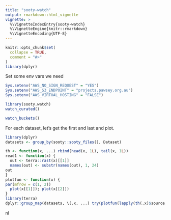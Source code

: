 ```yaml
---
title: "sooty-watch"
output: rmarkdown::html_vignette
vignette: >
  %\VignetteIndexEntry{sooty-watch}
  %\VignetteEngine{knitr::rmarkdown}
  %\VignetteEncoding{UTF-8}
---
```


```r
knitr::opts_chunk$set(
  collapse = TRUE,
  comment = "#>"
)
library(dplyr)
```

Set some env vars we need

```r
Sys.setenv("AWS_NO_SIGN_REQUEST" = "YES")
Sys.setenv("AWS_S3_ENDPOINT" = "projects.pawsey.org.au")
Sys.setenv("AWS_VIRTUAL_HOSTING" = "FALSE")
```

```r
library(sooty.watch)
watch_curated()

watch_buckets()
```

For each dataset, let's get the first and last and plot. 


```r
library(dplyr)
datasets <- group_by(sooty::sooty_files(), Dataset)

th <- function(x, ...) rbind(head(x, 1L), tail(x, 1L))
read1 <- function(x) {
  out <- terra::rast(x)[[1]]
  names(out) <- substr(names(out), 1, 24)
out
}
plotfun <- function(x) {
par(mfrow = c(1, 2))
  plot(x[[1]]); plot(x[[2]])
}
library(terra)
dplyr::group_map(datasets, \(.x, ...) try(plotfun(lapply(th(.x)$source, read1))))

```
nl
